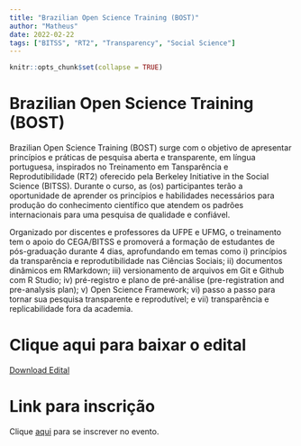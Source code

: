 ```yaml
---
title: "Brazilian Open Science Training (BOST)"
author: "Matheus"
date: 2022-02-22
tags: ["BITSS", "RT2", "Transparency", "Social Science"]
---
```


```r
knitr::opts_chunk$set(collapse = TRUE)
```

# Brazilian Open Science Training (BOST)

Brazilian Open Science Training (BOST) surge com o objetivo de apresentar princípios e práticas de pesquisa aberta e transparente, em língua portuguesa, inspirados no Treinamento em Tansparência e Reprodutibilidade (RT2) oferecido pela Berkeley Initiative in the Social Science (BITSS). Durante o curso, as (os) participantes terão  a oportunidade de aprender os princípios e habilidades necessários para produção do conhecimento científico que atendem os padrões internacionais para uma pesquisa de qualidade e confiável.

Organizado por discentes e professores da UFPE e UFMG, o treinamento tem o apoio do CEGA/BITSS e promoverá a  formação de estudantes de pós-graduação durante 4 dias, aprofundando em temas como i) princípios da transparência e reprodutibilidade nas Ciências Sociais; ii) documentos dinâmicos em RMarkdown; iii) versionamento de arquivos em Git e Github com R Studio; iv) pré-registro e plano de pré-análise (pre-registration and pre-analysis plan); v) Open Science Framework; vi) passo a passo para tornar sua pesquisa transparente e reprodutível; e vii) transparência e replicabilidade fora da academia.

# Clique aqui para baixar o edital

[Download Edital](/static/pdf/edital.pdf)

# Link para inscrição


Clique [aqui](https://docs.google.com/forms/d/1_TNHPAkoEejj-My7uS-jkkk4q18hvBCnh7jLk_gIYAA/edit) para se inscrever no evento.
